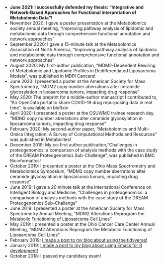 - **June 2021: I successfully defended my thesis: "Integrative and Network-Based Approaches for Functional Interpretation of Metabolomic Data"!**
- November 2020: I gave a poster presentation at the Metabolomics society annual meeting, "Improving pathway analysis of lipidomic and metabolomic data through comprehensive functional annotation and network approaches"
- September 2020: I gave a 15-minute talk at the Metabolomics Association of North America, "Improving pathway analysis of lipidomic and metabolomic data through comprehensive functional annotation and network approaches"
- August 2020: My first-author publication, "MDM2-Dependent Rewiring of Metabolomic and Lipidomic Profiles in Dedifferentiated Liposarcoma Models", was published in MDPI Cancers!
- June 2020: I presented a poster at the American Society for Mass Spectrometry, "MDM2 copy number aberrations alter ceramide glycosylation in liposarcoma tumors, impacting drug response"
- May 2020: The preprint for a middle-author manuscript I contributed to, "An OpenData portal to share COVID-19 drug repurposing data in real time", is available on bioRxiv
- April 2020: I presented a poster at the OSUWMC trainee research day, "MDM2 copy number aberrations alter ceramide glycosylation in liposarcoma tumors, impacting drug response"
- February 2020: My second-author paper, "Metabolomics and Multi-Omics Integration: A Survey of Computational Methods and Resources" was published in Metabolites!
- December 2019: My co-first author publication,"Challenges in proteogenomics: a comparison of analysis methods with the case study of the DREAM Proteogenomics Sub-Challenge", was published in BMC Bioinformatics!
- October 2019: I presented a poster at the Ohio Mass Spectrometry and Metabolomics Symposium, "MDM2 copy number aberrations alter ceramide glycosylation in liposarcoma tumors, impacting drug response"
- June 2019: I gave a 20 minute talk at the International Conference on Intelligent Biology and Medicine, "Challenges in proteogenomics: a comparison of analysis methods with the case study of the DREAM Proteogenomics Sub-Challenge" 
- June 2019: I presented a poster at the American Society for Mass Spectrometry Annual Meeting, "MDM2 Alterations Reprogram the Metabolic Functioning of Liposarcoma Cell Lines"
- May 2019: I presented a poster at the Ohio Cancer Care Center Annual Meeting, "MDM2 Alterations Reprogram the Metabolic Functioning of Liposarcoma Cell Lines"
- February 2019: [I made a post to my blog about using the tidyverse!](https://thescientificshrimper.wordpress.com/2019/02/13/introduction-to-the-tidyverse/)
- January 2019: [I made a post to my blog about using Emacs for R development!](https://thescientificshrimper.wordpress.com/2019/01/22/build-your-own-r-ide-with-emacs/)
- October 2018: I passed my candidacy exam!
